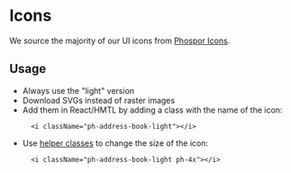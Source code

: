 
<Meta title="Icons" />

# Icons

We source the majority of our UI icons from [Phospor Icons](https://phosphoricons.com/).

## Usage

- Always use the "light" version
- Download SVGs instead of raster images
- Add them in React/HMTL by adding a class with the name of the icon:
  ```
    <i className="ph-address-book-light"></i>
  ```
- Use [helper classes](https://github.com/phosphor-icons/phosphor-icons) to change the size of the icon:
  ```
    <i className="ph-address-book-light ph-4x"></i>
  ```
